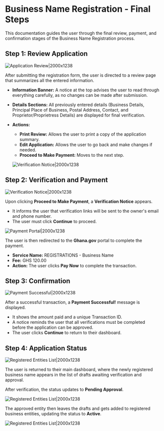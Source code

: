 # Business Name Registration - Final Steps

This documentation guides the user through the final review, payment, and confirmation stages of the Business Name Registration process.

## Step 1: Review Application

![Application Review|2000x1238](/bus18.png)

After submitting the registration form, the user is directed to a review page that summarizes all the entered information.

- **Information Banner:** A notice at the top advises the user to read through everything carefully, as no changes can be made after submission.
- **Details Sections:** All previously entered details (Business Details, Principal Place of Business, Postal Address, Contact, and Proprietor/Proprietress Details) are displayed for final verification.
- **Actions:**
  - **Print Review:** Allows the user to print a copy of the application summary.
  - **Edit Application:** Allows the user to go back and make changes if needed.
  - **Proceed to Make Payment:** Moves to the next step.

  ![Verification Notice|2000x1238](/bus19.png)

## Step 2: Verification and Payment

![Verification Notice|2000x1238](/bus20.png)

Upon clicking **Proceed to Make Payment**, a **Verification Notice** appears.

- It informs the user that verification links will be sent to the owner's email and phone number.
- The user must click **Continue** to proceed.

![Payment Portal|2000x1238](/bus21.png)

The user is then redirected to the **Ghana.gov** portal to complete the payment.

- **Service Name:** REGISTRATIONS - Business Name
- **Fee:** GHS 120.00
- **Action:** The user clicks **Pay Now** to complete the transaction.

## Step 3: Confirmation

![Payment Successful|2000x1238](/bus22.png)

After a successful transaction, a **Payment Successful!** message is displayed.

- It shows the amount paid and a unique Transaction ID.
- A notice reminds the user that all verifications must be completed before the application can be approved.
- The user clicks **Continue** to return to their dashboard.

## Step 4: Application Status

![Registered Entities List|2000x1238](/bus23.png)

The user is returned to their main dashboard, where the newly registered business name appears in the list of drafts awaiting verification and approval.

After verification, the status updates to **Pending Approval**.

![Registered Entities List|2000x1238](/bus24.png)

The approved entity then leaves the drafts and gets added to registered business entities, updating the status to **Active**.

![Registered Entities List|2000x1238](/bus25.png)